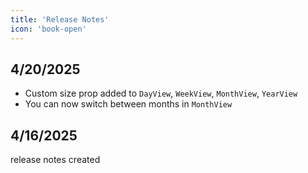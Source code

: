 ```yaml
---
title: 'Release Notes'
icon: 'book-open'
---
```



## 4/20/2025

- Custom size prop added to ``DayView``, ``WeekView``, ``MonthView``, ``YearView``
- You can now switch between months in ``MonthView`` 

## 4/16/2025 

release notes created
